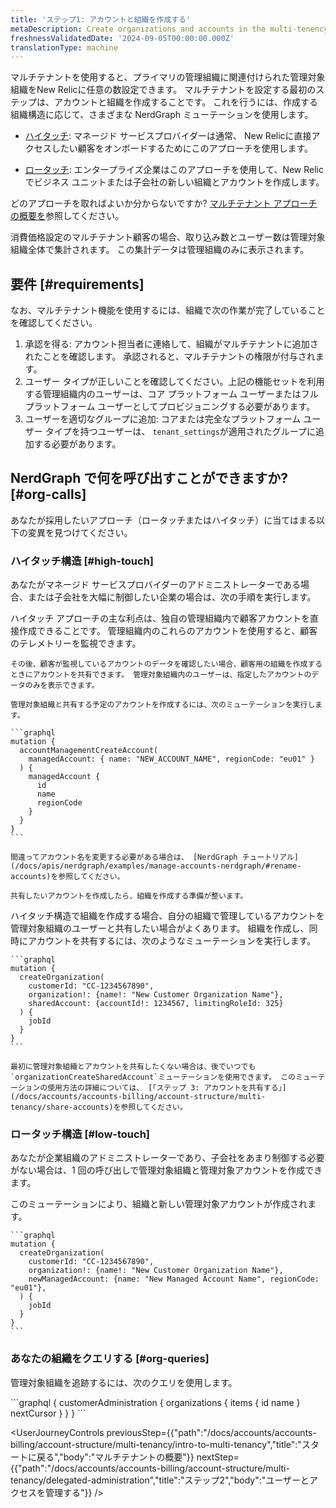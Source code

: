 ```yaml
---
title: 'ステップ1: アカウントと組織を作成する'
metaDescription: Create organizations and accounts in the multi-tenency structure
freshnessValidatedDate: '2024-09-05T00:00:00.000Z'
translationType: machine
---
```


マルチテナントを使用すると、プライマリの管理組織に関連付けられた管理対象組織をNew Relicに任意の数設定できます。 マルチテナントを設定する最初のステップは、アカウントと組織を作成することです。 これを行うには、作成する組織構造に応じて、さまざまな NerdGraph ミューテーションを使用します。

* [ハイタッチ](#high-touch): マネージド サービスプロバイダーは通常、 New Relicに直接アクセスしたい顧客をオンボードするためにこのアプローチを使用します。

* [ロータッチ](#low-touch): エンタープライズ企業はこのアプローチを使用して、New Relic でビジネス ユニットまたは子会社の新しい組織とアカウントを作成します。

どのアプローチを取ればよいか分からないですか? [マルチテナント アプローチの概要を](/docs/accounts/accounts-billing/account-structure/multi-tenancy/intro-to-multi-tenancy#approaches)参照してください。

<Callout variant="tip">
  消費価格設定のマルチテナント顧客の場合、取り込み数とユーザー数は管理対象組織全体で集計されます。 この集計データは管理組織のみに表示されます。
</Callout>

## 要件 [#requirements]

なお、マルチテナント機能を使用するには、組織で次の作業が完了していることを確認してください。

1. 承認を得る: アカウント担当者に連絡して、組織がマルチテナントに追加されたことを確認します。 承認されると、マルチテナントの権限が付与されます。
2. ユーザー タイプが正しいことを確認してください。上記の機能セットを利用する管理組織内のユーザーは、コア プラットフォーム ユーザーまたはフル プラットフォーム ユーザーとしてプロビジョニングする必要があります。
3. ユーザーを適切なグループに追加: コアまたは完全なプラットフォーム ユーザー タイプを持つユーザーは、 `tenant_settings`が適用されたグループに追加する必要があります。

## NerdGraph で何を呼び出すことができますか? [#org-calls]

あなたが採用したいアプローチ（ロータッチまたはハイタッチ）に当てはまる以下の変異を見つけてください。

### ハイタッチ構造 [#high-touch]

あなたがマネージド サービスプロバイダーのアドミニストレーターである場合、または子会社を大幅に制御したい企業の場合は、次の手順を実行します。

<CollapserGroup>
  <Collapser id="high-touch-only-share" title="ハイタッチ: 共有するためのアカウントを作成する">
    ハイタッチ アプローチの主な利点は、独自の管理組織内で顧客アカウントを直接作成できることです。 管理組織内のこれらのアカウントを使用すると、顧客のテレメトリーを監視できます。

    その後、顧客が監視しているアカウントのデータを確認したい場合、顧客用の組織を作成するときにアカウントを共有できます。 管理対象組織内のユーザーは、指定したアカウントのデータのみを表示できます。

    管理対象組織と共有する予定のアカウントを作成するには、次のミューテーションを実行します。

    ```graphql
    mutation {
      accountManagementCreateAccount(
        managedAccount: { name: "NEW_ACCOUNT_NAME", regionCode: "eu01" }
      ) {
        managedAccount {
          id
          name
          regionCode
        }
      }
    }
    ```

    間違ってアカウント名を変更する必要がある場合は、 [NerdGraph チュートリアル](/docs/apis/nerdgraph/examples/manage-accounts-nerdgraph/#rename-accounts)を参照してください。

    共有したいアカウントを作成したら、組織を作成する準備が整います。
  </Collapser>

  <Collapser id="high-touch-org" title="ハイタッチ: 組織を作る">
    ハイタッチ構造で組織を作成する場合、自分の組織で管理しているアカウントを管理対象組織のユーザーと共有したい場合がよくあります。 組織を作成し、同時にアカウントを共有するには、次のようなミューテーションを実行します。

    ```graphql
    mutation {
      createOrganization(
        customerId: "CC-1234567890",
        organization!: {name!: "New Customer Organization Name"},
        sharedAccount: {accountId!: 1234567, limitingRoleId: 325}
      ) {
        jobId
      }
    }
    ```

    最初に管理対象組織とアカウントを共有したくない場合は、後でいつでも`organizationCreateSharedAccount`ミューテーションを使用できます。 このミューテーションの使用方法の詳細については、 [「ステップ 3: アカウントを共有する」](/docs/accounts/accounts-billing/account-structure/multi-tenancy/share-accounts)を参照してください。
  </Collapser>
</CollapserGroup>

### ロータッチ構造 [#low-touch]

あなたが企業組織のアドミニストレーターであり、子会社をあまり制御する必要がない場合は、1 回の呼び出しで管理対象組織と管理対象アカウントを作成できます。

<CollapserGroup>
  <Collapser id="low-touch-org" title="ロータッチ：組織を作る">
    このミューテーションにより、組織と新しい管理対象アカウントが作成されます。

    ```graphql
    mutation {
      createOrganization(
        customerId: "CC-1234567890",
        organization!: {name!: "New Customer Organization Name"},
        newManagedAccount: {name: "New Managed Account Name", regionCode: "eu01"},
      ) {
        jobId
      }
    }
    ```
  </Collapser>
</CollapserGroup>

### あなたの組織をクエリする [#org-queries]

管理対象組織を追跡するには、次のクエリを使用します。

<CollapserGroup>
  <Collapser id="list-orgs" title="管理対象組織を一覧表示する">
    ```graphql
    {
      customerAdministration {
        organizations {
          items {
            id
            name
          }
          nextCursor
        }
      }
    }
    ```
  </Collapser>
</CollapserGroup>

<UserJourneyControls previousStep={{"path":"/docs/accounts/accounts-billing/account-structure/multi-tenancy/intro-to-multi-tenancy","title":"スタートに戻る","body":"マルチテナントの概要"}} nextStep={{"path":"/docs/accounts/accounts-billing/account-structure/multi-tenancy/delegated-administration","title":"ステップ2","body":"ユーザーとアクセスを管理する"}} />